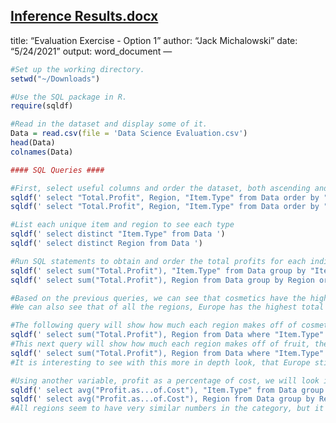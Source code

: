 [Inference Results.docx](https://github.com/JackMichalowski/Projects/files/6534590/Inference.Results.docx)
---
title: "Evaluation Exercise - Option 1"
author: "Jack Michalowski"
date: "5/24/2021"
output: word_document
---

```r

#Set up the working directory.
setwd("~/Downloads")

#Use the SQL package in R.
require(sqldf)

#Read in the dataset and display some of it.
Data = read.csv(file = 'Data Science Evaluation.csv')
head(Data)
colnames(Data)

#### SQL Queries ####

#First, select useful columns and order the dataset, both ascending and descending, by Total Profit to get a general sense of which products make more or less money.
sqldf(' select "Total.Profit", Region, "Item.Type" from Data order by "Total.Profit" desc ')
sqldf(' select "Total.Profit", Region, "Item.Type" from Data order by "Total.Profit" ')

#List each unique item and region to see each type
sqldf(' select distinct "Item.Type" from Data ')
sqldf(' select distinct Region from Data ')

#Run SQL statements to obtain and order the total profits for each indivdual item, as well as each individual region.
sqldf(' select sum("Total.Profit"), "Item.Type" from Data group by "Item.Type" order by "Total.Profit" ')
sqldf(' select sum("Total.Profit"), Region from Data group by Region order by "Total.Profit" ')

#Based on the previous queries, we can see that cosmetics have the highest total profits of all items, while fruit is the item with the lowest total profits.
#We can also see that of all the regions, Europe has the highest total profits, while North America has the lowest.

#The following query will show how much each region makes off of cosmetics, the most profitable item.
sqldf(' select sum("Total.Profit"), Region from Data where "Item.Type" = "Cosmetics" group by Region order by "Total.Profit" ')
#This next query will show how much each region makes off of fruit, the least profitable item
sqldf(' select sum("Total.Profit"), Region from Data where "Item.Type" = "Fruits" group by Region order by "Total.Profit" ')
#It is interesting to see with this more in depth look, that Europe still profits the most off of these specific items, while North America profits the least.

#Using another variable, profit as a percentage of cost, we will look into item and regional data.
sqldf(' select avg("Profit.as...of.Cost"), "Item.Type" from Data group by "Item.Type" order by "Profit.as...of.Cost" ')
sqldf(' select avg("Profit.as...of.Cost"), Region from Data group by Region order by "Profit.as...of.Cost" ')
#All regions seem to have very similar numbers in the category, but it is interesting to see that meat has the lowest percentage at around 15.6%, while clothing has a percantge of about 205%, which is much higher than every other item.


```

